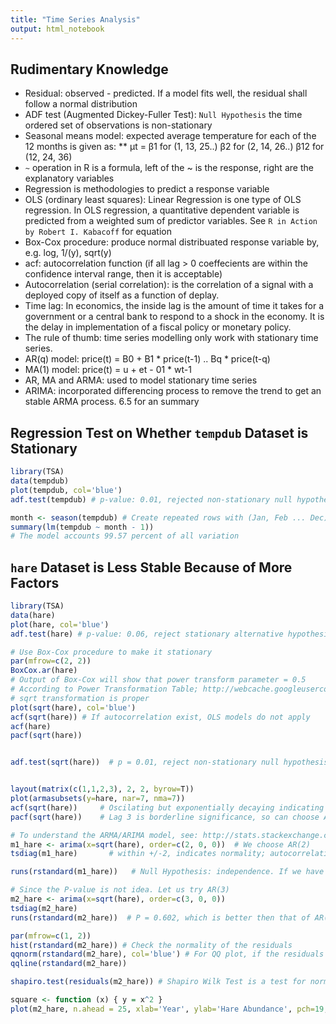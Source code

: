 ```yaml
---
title: "Time Series Analysis"
output: html_notebook
---
```


## Rudimentary Knowledge

* Residual: observed - predicted. If a model fits well, the residual shall follow a normal distribution
* ADF test (Augmented Dickey-Fuller Test): `Null Hypothesis` the time ordered set of observations is non-stationary
* Seasonal means model: expected average temperature for each of the 12 months is given as:
** μt = β1 for (1, 13, 25..) β2 for (2, 14, 26..) β12 for (12, 24, 36)
* `~` operation in R is a formula, left of the ~ is the response, right are the explanatory variables
* Regression is methodologies to predict a response variable
* OLS (ordinary least squares): Linear Regression is one type of OLS regression. In OLS regression, a quantitative dependent variable is predicted from a weighted sum of predictor variables. See `R in Action by Robert I. Kabacoff` for equation
* Box-Cox procedure: produce normal distribuated response variable by, e.g. log, 1/(y), sqrt(y)
* acf: autocorrelation function (if all lag > 0 coeffecients are within the confidence interval range, then it is acceptable)
* Autocorrelation (serial correlation): is the correlation of a signal with a deployed copy of itself as a function of deplay. 
* Time lag: In economics, the inside lag is the amount of time it takes for a government or a central bank to respond to a shock in the economy. It is the delay in implementation of a fiscal policy or monetary policy.
* The rule of thumb: time series modelling only work with stationary time series.
* AR(q) model: price(t) = B0 + B1 * price(t-1) .. Bq * price(t-q)
* MA(1) model: price(t) = u + et - 01 * wt-1
* AR, MA and ARMA: used to model stationary time series
* ARIMA: incorporated differencing process to remove the trend to get an stable ARMA process. 6.5 for an summary

## Regression Test on Whether `tempdub` Dataset is Stationary 

```r
library(TSA)
data(tempdub)
plot(tempdub, col='blue')
adf.test(tempdub) # p-value: 0.01, rejected non-stationary null hypothesis

month <- season(tempdub) # Create repeated rows with (Jan, Feb ... Dec)
summary(lm(tempdub ~ month - 1))
# The model accounts 99.57 percent of all variation
```

## `hare` Dataset is Less Stable Because of More Factors

```r
library(TSA)
data(hare)
plot(hare, col='blue')
adf.test(hare) # p-value: 0.06, reject stationary alternative hypothesis

# Use Box-Cox procedure to make it stationary
par(mfrow=c(2, 2))
BoxCox.ar(hare) 
# Output of Box-Cox will show that power transform parameter = 0.5
# According to Power Transformation Table; http://webcache.googleusercontent.com/search?q=cache:zQPZyzK3Z7UJ:www.pt.ntu.edu.tw/hmchai/SAS/SASdescriptive/SASnormality.htm+&cd=8&hl=en&ct=clnk&gl=hk
# sqrt transformation is proper
plot(sqrt(hare), col='blue')
acf(sqrt(hare)) # If autocorrelation exist, OLS models do not apply
acf(hare)
pacf(sqrt(hare))


adf.test(sqrt(hare))  # p = 0.01, reject non-stationary null hypothesis, so it is stationary


layout(matrix(c(1,1,2,3), 2, 2, byrow=T))
plot(armasubsets(y=hare, nar=7, nma=7))
acf(sqrt(hare))     # Oscilating but exponentially decaying indicating MA component will be of order zero
pacf(sqrt(hare))    # Lag 3 is borderline significance, so can choose AR(2) or AR(3)

# To understand the ARMA/ARIMA model, see: http://stats.stackexchange.com/questions/167068/simple-example-of-autoregressive-and-moving-average
m1_hare <- arima(x=sqrt(hare), order=c(2, 0, 0))  # We choose AR(2)
tsdiag(m1_hare)       # within +/-2, indicates normality; autocorrelation show independance of residuals; Ljung-Box test for independance, P >> 0.05 means independence. 

runs(rstandard(m1_hare))   # Null Hypothesis: independence. If we have too many or too few runs in the series, then it is evidence that the series is not random. Here p = 0.0656 which is barely accept the independance hypothesis

# Since the P-value is not idea. Let us try AR(3)
m2_hare <- arima(x=sqrt(hare), order=c(3, 0, 0))  
tsdiag(m2_hare)
runs(rstandard(m2_hare))  # P = 0.602, which is better then that of AR(2). observed.runs and expected.runs are more close

par(mfrow=c(1, 2))
hist(rstandard(m2_hare)) # Check the normality of the residuals
qqnorm(rstandard(m2_hare), col='blue') # For QQ plot, if the residuals were perfectly normal, the dot should be plotted very close to the line.
qqline(rstandard(m2_hare))

shapiro.test(residuals(m2_hare)) # Shapiro Wilk Test is a test for normality

square <- function (x) { y = x^2 }
plot(m2_hare, n.ahead = 25, xlab='Year', ylab='Hare Abundance', pch=19, transform=square, col='blue')
```

